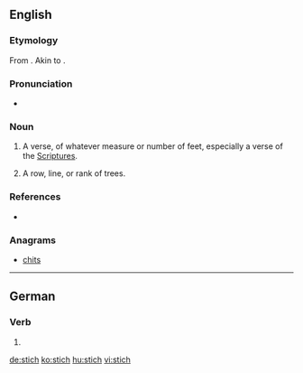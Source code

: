 {{also|Stich}}
==English==

===Etymology===
From {{etyl|grc|en}} {{term|στίχος||line, row, verse|sc=polytonic|lang=grc}}. Akin to {{term|στείχω||I go|sc=polytonic|lang=grc}}.

===Pronunciation===
* {{IPA|/stɪk/|lang=en}}

===Noun===
{{en-noun}}

# {{context|obsolete|lang=en}} A verse, of whatever measure or number of feet, especially a verse of the [[Scriptures]].
# {{context|obsolete|lang=en}} A row, line, or rank of trees.

===References===
* {{R:Webster 1913}}

===Anagrams===
* [[chits#English|chits]]

----

==German==

===Verb===
{{head|de|verb form}}

# {{de-verb form of|stechen|i|s}}

[[de:stich]]
[[ko:stich]]
[[hu:stich]]
[[vi:stich]]